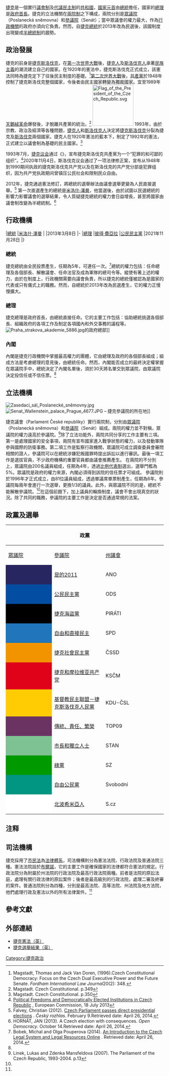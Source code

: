 {{捷克政治}}
[[捷克|捷克]]是一個實行[[議會制|議會制]]及[[代議民主制|代議民主制]]的[[共和國|共和國]]，[[國家元首|國家元首]]由[[捷克總統|總統]]擔任，國家的[[捷克总理|總理]]是[[政府首脑|政府首長]]。捷克的立法機關在[[兩院制|兩院制]]之下構成，兩院分別是[[捷克众议院|眾議院]]（Poslanecká sněmovna）和[[捷克参议院|參議院]]（Senát）；當中眾議會的權力最大，作為[[行政機關|行政機關]]的政府亦須向它負責。然而，自[[捷克總統|捷克總統]]於2013年改為民選後，該國制度出現變成[[半總統制|半總統制]]的趨勢。

==政治發展==
捷克的前身是[[捷克斯洛伐克|捷克斯洛伐克]]，在[[第一次世界大戰|第一次世界大戰]]後，[[捷克人|捷克人]]及[[斯洛伐克人|斯洛伐克人]]承著[[民族主義|民族主義]]的潮流建立自己的國家。在1920年的憲法中，捷克斯洛伐克正式成立，該憲法同時為捷克定下了往後民主制度的基礎。<ref>Magstadt, Thomas and Jack Van Doren, (1996).Czech Constitutional Democracy: Focus on the Czech Dual Executive Power and the Future Senate. ''Fordham International Law Journal''20(2): 348.</ref>[[第二次世界大戰|第二次世界大戰]]後，[[共產黨|共產黨]]於1948年控制了捷克斯洛伐克整個國家，令後者由民主國家轉變為獨裁國家。宜至1989年[[天鵝絨革命|天鵝絨革命]]爆發後，才脫離共產黨的統治。<ref>Magstadt. Czech Constitutional. p.349</ref>
[[Image:Flag_of_the_President_of_the_Czech_Republic.svg|130px]]
1993年，由於宗教、政治及經濟等各種問題，[[捷克人|捷克人]]和[[斯洛伐克人|斯洛伐克人]]決定將[[捷克斯洛伐克|捷克斯洛伐克]]分裂為捷克及[[斯洛伐克|斯洛伐克]]兩個國家。捷克人在1920年憲法的藍本下，制定了1992年的憲法，正式建立以議會制為基礎的民主國家。<ref>Magstadt. Czech Constitutional. p.350</ref> 

1993年7月，[[捷克议会|捷克议会]]通过《{{le|关于共产党政权的非法性及针对该党的抵抗法案|Act on Illegality of the Communist Regime and on Resistance Against It}}》，宣布捷克斯洛伐克共產黨为一个“犯罪的和可鄙的组织”。<ref>[http://ec.europa.eu/europeaid/political-freedoms-and-democratically-elected-institutions-czech-republic_en Political Freedoms and Democratically Elected Institutions in Czech Republic] {{Webarchive|url=https://web.archive.org/web/20150212172701/http://ec.europa.eu/europeaid/political-freedoms-and-democratically-elected-institutions-czech-republic_en |date=2015-02-12 }}, European Commission, 18 July 2013</ref>2020年11月4日，斯洛伐克议会通过了一项法律修正案，宣布从1948年到1990期间执政的捷克斯洛伐克共产党以及在斯洛伐克的共产党分部是犯罪组织，因为共产党执政期间曾镇压公民社会和限制民众自由。

2012年，捷克通過憲法修訂，將總統的選舉辦法由議會選舉更變為人民直接選舉。<ref>Falvey, Christian (2012). [http://www.radio.cz/en/section/curraffrs/czech-parliament-passes-direct-presidential-elections Czech Parliament passes direct presidential elections] {{Wayback|url=http://www.radio.cz/en/section/curraffrs/czech-parliament-passes-direct-presidential-elections |date=20161227221904 }}.  ''Český rozhlas''. February 9.Retrieved date: April 26, 2014.</ref> 第一次直選產生的總統是[[米洛什·澤曼|米洛什·澤曼]]，他當選後，由於試圖以民選總統的影響力影響議會的選舉結果，令人質疑捷克總統的權力會日益增長，甚至將國家由議會制改變為半總統制。<ref>HORNÁT, JAN (2013). A Czech election with consequences. ''Open Democracy''. October 14.Retrieved date: April 26, 2014. </ref>

==行政機構==

{{官員表}}
|[[捷克總統|總統]]
|[[米洛什·澤曼|米洛什·澤曼]]
|{{link-en|公民權利黨|Party of Civic Rights}}
|2013年3月8日
|-
|[[捷克總理|總理]]
|[[彼得·費亞拉|彼得·費亞拉]]
|[[公民民主黨|公民民主黨]]
|2021年11月28日
|}

===總統===
捷克總統由全民投票產生，任期為5年，可連任一次。<ref name="Bobek">Bobek, Michal and Olga Pouperova (2014). [http://www.nyulawglobal.org/globalex/Czech_Republic1.htm#_2.4.2._Administrative_courts An Introduction to the Czech Legal System and Legal Resources Online] {{Wayback|url=http://www.nyulawglobal.org/globalex/Czech_Republic1.htm#_2.4.2._Administrative_courts |date=20171209092525 }}. Retrieved date: April 26, 2014.</ref>總統的權力包括：任命總理及各個部長、解散議會、任命法官及成為軍隊的總司令等。縱使有著上述的權力，由於在制度上，行政機關需要向議會負責，所以捷克的總統僅被認為是國家的代表或只有儀式上的職務。然而，自總統於2013年改為民選產生，它的權力正慢慢擴大。

=== 總理 ===
捷克總理是政府首長，由總統直接任命。它的主要工作包括：協助總統挑選各個部長、組織政府的各項工作及制定各項國內和外交事務的議程等。
[[Image:Praha_strakova_akademie_5886.jpg|right]]的政府總部]] 

=== 內閣 ===
內閣是捷克行政機關中掌握最高權力的團體，它由總理及政府的各個部長組成；組成方法是考慮總理的意見後，由總統任命。然而，內閣能否成立的最終決定權掌握在眾議院手中，總統決定了內閣名單後，須於30天將名單交到眾議院，由眾議院決定投信任或不信任票。<ref name="Linek"/>

==立法機構==
{{Main|捷克議會}}
[[Image:Zasedací_sál_Poslanecké_sněmovny.jpg|right]]
[[Image:Senat_Wallenstein_palace_Prague_4677.JPG|thumb]] – 捷克參議院的所在地]]

捷克議會（Parlament České republiky）實行兩院制，分別由[[捷克众议院|眾議院]]（Poslanecká sněmovna）和[[捷克参议院|參議院]]（Senát）組成。兩院的權力並不對稱，眾議院的權力遠高於參議院。<ref name="Linek">Linek, Lukas and Zdenka Mansfeldova (2007). The Parliament of the Czech Republic, 1993-2004. p.13</ref>除了立法功能外，兩院共同分享的工作主要有三項。第一是處理國家的安全事項，兩院有宣布國家進入戰爭狀態的權力，以及發動軍隊參與國際的防衛事務。第二項工作是監察行政機關，眾議院可成立調查委員會審問相關的證人，參議院可以在總統涉嫌犯叛國罪時提出訴訟以進行審訊。最後一項工作是選拔官員，不少政府機構的重要官員都由議會推薦產生。
在兩院的不分別上，眾議院由200名議員組成，任期為4年，透過[[比例代表制|比例代表制]]選出，選舉門檻為5%。眾議院是政府的權力來源，內閣必須得到該院的信任票才可組成。
參議院則於1996年才正式成立，由81位議員組成，透過單議席單票制產生，任期為6年。參議院每兩年會進行一次選舉，更換1/3的議員。此外，與眾議院不同的是，總統不能解散參議院。<ref name="Linek"/>在這個前題下，加上議員的輪換制度，議會不會出現真空的狀況。除了共同的職務，參議院的主要工作是決定是否通過常規的法案。

==政黨及選舉==
{| class ="wikitable"
! rowspan=2 colspan=3 | 政黨
! colspan=4 | 席次
! rowspan=2 | 備註
|-
! width=8% | [[捷克眾議院|眾議院]]<br />{{Efn|1=[[2021年捷克立法选举|2021年捷克立法选举]]結果}}
! width=8% | [[捷克參議院|參議院]]<br />{{Efn|1=[[2020年捷克參議院選舉|2020年捷克參議院選舉]]後}}
! width=8% | [[捷克行政區劃|州議會]]
! width=8% | [[歐洲議會|歐洲議會]]<br />{{Efn|1=2019年歐洲議會選舉結果}}
|-
| style="background-color:#272660" |
| width=150px| [[是的2011|是的2011]]
| ANO
| 72
| 5
| 178
| 5
| 
|-
| style="background-color:#034EA2" |
| [[公民民主黨|公民民主黨]]
| ODS
| 34
| 22
| 99
| 4
| 執政黨（屬政黨聯盟[[一起_(政黨聯盟)|一起]]）
|-
| style="background-color:Black" |
| [[捷克海盜黨|捷克海盜黨]]
| PIRÁTI
| 4
| 2
| 99
| 3
| 執政黨（屬政黨聯盟[[海盜和市長|海盜和市長]]）
|-
| style="background-color:#2175BB" |
| [[自由和直接民主|自由和直接民主]]
| SPD
| 20
| 0
| 35
| 2
| 
|-
| width=5px style="background-color:#F29400" |
| width=150px| [[捷克社會民主黨|捷克社會民主黨]]
| ČSSD
| 0
| 3
| 37
| 1
| 
|-
| style="background-color:#E00219" |
| [[捷克和摩拉维亚共产党|捷克和摩拉维亚共产党]]
| KSČM
| 0
| 0
| 13
| 1
| [[2021年捷克立法選舉|2021年眾院選舉]]首次未獲任何議席
|-
| style="background-color:#FFCB03" |
| [[基督教民主聯盟－捷克斯洛伐克人民黨|基督教民主聯盟－捷克斯洛伐克人民黨]]
| KDU-ČSL
| 23
| 12
| 53
| 2
| 執政黨（屬政黨聯盟[[一起_(政黨聯盟)|一起]]）
|-
| style="background-color:#6b3362" |
| [[傳統、責任、繁榮|傳統、責任、繁榮]]
| TOP09
| 14
| 5
| 20
| 2
| 執政黨（屬政黨聯盟[[一起_(政黨聯盟)|一起]]）
|-
| style="background-color:#7EC192" |
| [[市長和獨立人士|市長和獨立人士]]
| STAN
| 33
| 19
| 91
| 1
| 執政黨（屬政黨聯盟[[海盜和市長|海盜和市長]]）
|-
| style="background-color:#009900" |
| [[綠黨_(捷克)|綠黨]]
| SZ
| 0
| 1
| 7
| 0
|
|-
| style="background-color:#009682" |
| [[自由公民黨|自由公民黨]]
| Svobodní
| 0
| 1
| 2
| 0
|
|-
| style="background-color:#FFFFFF" |
| [[北波希米亞人|北波希米亞人]]
| S.cz
| 0
| 1
| 0
| 0
| 
|}

==注释==
{{notelist}}

==司法機構==
捷克採用了[[市民法|市民法]]為[[法律體系|法律體系]]，司法機構則分為憲法法院、行政法院及普通法院三種。憲法法院設於[[布爾諾|布爾諾]]，它的主要工作是確保國家的法律都符合憲法的規定。行政法院分為附屬於州法院的行政法院及最高行政法院兩種。前者是法院的原訟法庭，處理有關行政法律的原訟案件；後者是最高級別的行政法院，處理二審及終審的案件。普通法院則分為四種，分別是最高法院、高等法院、州法院及地方法院，他們處理行政及憲法以外的所有法律案件。<ref name="Bobek"/>

==參考文獻==
<references/>

==外部連結==
* [https://web.archive.org/web/20081220003426/http://www.hrad.cz/en/ustava_cr/index.shtml 捷克憲法（英）]
* [http://www.volby.cz/index_en.htm 捷克選舉結果（英）] {{Wayback|url=http://www.volby.cz/index_en.htm |date=20210319204135 }}

{{欧洲题目|政治}}

[[Category:捷克政治|Category:捷克政治]]